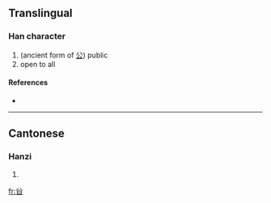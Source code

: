 ==Translingual==

===Han character===
{{Han char|rn=12|rad=八|as=05|sn=7|four=|canj=金竹日 (CHA)}}

# (ancient form of [[公]]) public
# open to all

====References====
* {{Han ref|kx=0127.170|hdz=10244.060|uh=34B6|ud=13494}}

----

==Cantonese==

===Hanzi===
{{yue-hanzi|jyut=|y=gung1}}

# {{defn|Cantonese}}

[[fr:㒶]]